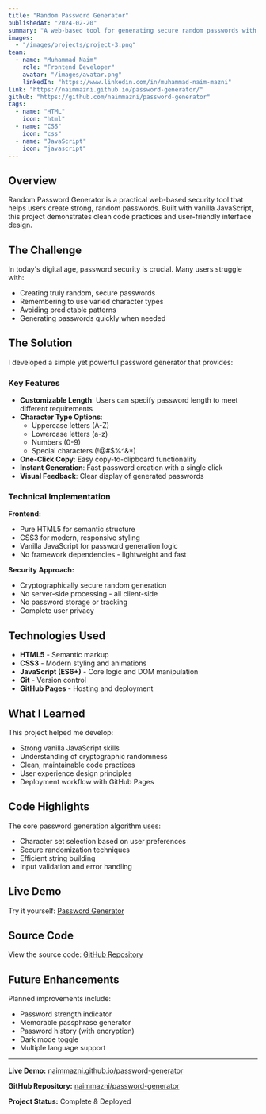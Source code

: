 ```yaml
---
title: "Random Password Generator"
publishedAt: "2024-02-20"
summary: "A web-based tool for generating secure random passwords with customizable options for length and character types."
images:
  - "/images/projects/project-3.png"
team:
  - name: "Muhammad Naim"
    role: "Frontend Developer"
    avatar: "/images/avatar.png"
    linkedIn: "https://www.linkedin.com/in/muhammad-naim-mazni"
link: "https://naimmazni.github.io/password-generator/"
github: "https://github.com/naimmazni/password-generator"
tags:
  - name: "HTML"
    icon: "html"
  - name: "CSS"
    icon: "css"
  - name: "JavaScript"
    icon: "javascript"
---
```


## Overview

Random Password Generator is a practical web-based security tool that helps users create strong, random passwords. Built with vanilla JavaScript, this project demonstrates clean code practices and user-friendly interface design.

## The Challenge

In today's digital age, password security is crucial. Many users struggle with:

- Creating truly random, secure passwords
- Remembering to use varied character types
- Avoiding predictable patterns
- Generating passwords quickly when needed

## The Solution

I developed a simple yet powerful password generator that provides:

### Key Features

- **Customizable Length**: Users can specify password length to meet different requirements
- **Character Type Options**:
  - Uppercase letters (A-Z)
  - Lowercase letters (a-z)
  - Numbers (0-9)
  - Special characters (!@#$%^&\*)
- **One-Click Copy**: Easy copy-to-clipboard functionality
- **Instant Generation**: Fast password creation with a single click
- **Visual Feedback**: Clear display of generated passwords

### Technical Implementation

**Frontend:**

- Pure HTML5 for semantic structure
- CSS3 for modern, responsive styling
- Vanilla JavaScript for password generation logic
- No framework dependencies - lightweight and fast

**Security Approach:**

- Cryptographically secure random generation
- No server-side processing - all client-side
- No password storage or tracking
- Complete user privacy

## Technologies Used

- **HTML5** - Semantic markup
- **CSS3** - Modern styling and animations
- **JavaScript (ES6+)** - Core logic and DOM manipulation
- **Git** - Version control
- **GitHub Pages** - Hosting and deployment

## What I Learned

This project helped me develop:

- Strong vanilla JavaScript skills
- Understanding of cryptographic randomness
- Clean, maintainable code practices
- User experience design principles
- Deployment workflow with GitHub Pages

## Code Highlights

The core password generation algorithm uses:

- Character set selection based on user preferences
- Secure randomization techniques
- Efficient string building
- Input validation and error handling

## Live Demo

Try it yourself: [Password Generator](https://naimmazni.github.io/password-generator/)

## Source Code

View the source code: [GitHub Repository](https://github.com/naimmazni/password-generator)

## Future Enhancements

Planned improvements include:

- Password strength indicator
- Memorable passphrase generator
- Password history (with encryption)
- Dark mode toggle
- Multiple language support

---

**Live Demo:** [naimmazni.github.io/password-generator](https://naimmazni.github.io/password-generator/)

**GitHub Repository:** [naimmazni/password-generator](https://github.com/naimmazni/password-generator)

**Project Status:** Complete & Deployed
